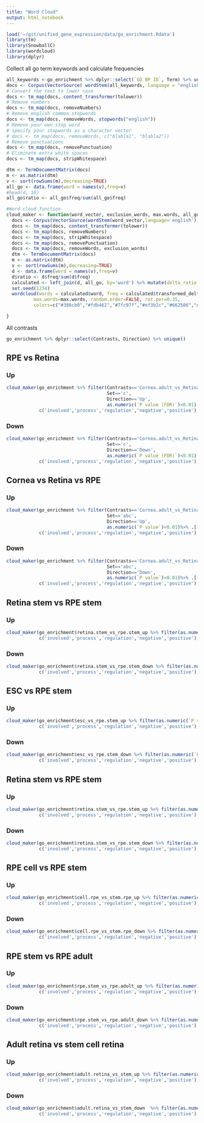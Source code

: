 ```yaml
---
title: "Word Cloud"
output: html_notebook
---
```


```r
load('~/git/unified_gene_expression/data/go_enrichment.Rdata')
library(tm)
library(SnowballC)
library(wordcloud)
library(dplyr)
```

Collect all go term keywords and calculate frequencies
```r
all_keywords <-go_enrichment %>% dplyr::select(`GO BP ID`, Term) %>% unique() %>% .[['Term']]
docs <- Corpus(VectorSource( wordStem(all_keywords, language = "english")))
# Convert the text to lower case
docs <- tm_map(docs, content_transformer(tolower))
# Remove numbers
docs <- tm_map(docs, removeNumbers)
# Remove english common stopwords
docs <- tm_map(docs, removeWords, stopwords("english"))
# Remove your own stop word
# specify your stopwords as a character vector
# docs <- tm_map(docs, removeWords, c("blabla1", "blabla2")) 
# Remove punctuations
docs <- tm_map(docs, removePunctuation)
# Eliminate extra white spaces
docs <- tm_map(docs, stripWhitespace)

dtm <- TermDocumentMatrix(docs)
m <- as.matrix(dtm)
v <- sort(rowSums(m),decreasing=TRUE)
all_go <- data.frame(word = names(v),freq=v)
#head(d, 10)
all_go$ratio <- all_go$freq/sum(all_go$freq)

#Word cloud function
cloud_maker <- function(word_vector, exclusion_words, max.words, all_go){
  docs <- Corpus(VectorSource(wordStem(word_vector,language='english')))
  docs <- tm_map(docs, content_transformer(tolower))
  docs <- tm_map(docs, removeNumbers)
  docs <- tm_map(docs, stripWhitespace)
  docs <- tm_map(docs, removePunctuation)
  docs <- tm_map(docs, removeWords, exclusion_words) 
  dtm <- TermDocumentMatrix(docs)
  m <- as.matrix(dtm)
  v <- sort(rowSums(m),decreasing=TRUE)
  d <- data.frame(word = names(v),freq=v)
  d$ratio <- d$freq/sum(d$freq)
  calculated <- left_join(d, all_go, by='word') %>% mutate(delta_ratio = ratio.x-ratio.y, transformed_delta =log10(delta_ratio+1)*1e6) %>% filter(transformed_delta>0)
  set.seed(1234)
  wordcloud(words = calculated$word, freq = calculated$transformed_delta, min.freq = 1,
          max.words=max.words, random.order=FALSE, rot.per=0.35, 
          colors=c("#386cb0","#fdb462","#7fc97f","#ef3b2c","#662506","#a6cee3","#fb9a99","#984ea3"))

}
```

All contrasts
```r
go_enrichment %>% dplyr::select(Contrasts, Direction) %>% unique()
```
## RPE vs Retina
### Up
```r
cloud_maker(go_enrichment %>% filter(Contrasts=='Cornea.adult_vs_Retina.adult,Cornea.adult_vs_RPE.adult,Retina.adult_vs_RPE.adult',
                                     Set=='c',
                                     Direction=='Up',
                                     as.numeric(`P value (FDR)`)<0.01) %>% .[['Term']],
            c('involved','process','regulation','negative','positive'),75,all_go)
```
### Down
```r
cloud_maker(go_enrichment %>% filter(Contrasts=='Cornea.adult_vs_Retina.adult,Cornea.adult_vs_RPE.adult,Retina.adult_vs_RPE.adult',
                                     Set=='c',
                                     Direction=='Down',
                                     as.numeric(`P value (FDR)`)<0.01) %>% .[['Term']],
            c('involved','process','regulation','negative','positive'),75,all_go)
```

## Cornea vs Retina vs RPE
### Up 
```r
cloud_maker(go_enrichment %>% filter(Contrasts=='Cornea.adult_vs_Retina.adult,Cornea.adult_vs_RPE.adult,Retina.adult_vs_RPE.adult',
                                     Set=='abc',
                                     Direction=='Up',
                                     as.numeric(`P value`)<0.01)%>% .[['Term']],
            c('involved','process','regulation','negative','positive'),75,all_go)
```
### Down
```r
cloud_maker(go_enrichment %>% filter(Contrasts=='Cornea.adult_vs_Retina.adult,Cornea.adult_vs_RPE.adult,Retina.adult_vs_RPE.adult',
                                     Set=='abc',
                                     Direction=='Down',
                                     as.numeric(`P value`)<0.01)%>% .[['Term']],
            c('involved','process','regulation','negative','positive'),75,all_go)
```

## Retina stem vs RPE stem
### Up
```r
cloud_maker(go_enrichment$retina.stem_vs_rpe.stem_up %>% filter(as.numeric(`P value`)<0.01) %>% .[['Term']],
            c('involved','process','regulation','negative','positive'),75,all_go)
```
### Down
```r
cloud_maker(go_enrichment$retina.stem_vs_rpe.stem_down %>% filter(as.numeric(`P value`)<0.01) %>% .[['Term']],
            c('involved','process','regulation','negative','positive'),75,all_go)
```
## ESC vs RPE stem
### Up
```r
cloud_maker(go_enrichment$esc_vs_rpe.stem_up %>% filter(as.numeric(`P value`)<0.01) %>% .[['Term']],
            c('involved','process','regulation','negative','positive'),75,all_go)
```
### Down
```r
cloud_maker(go_enrichment$esc_vs_rpe.stem_down %>% filter(as.numeric(`P value`)<0.01) %>% .[['Term']],
            c('involved','process','regulation','negative','positive'),75,all_go)
```
## Retina stem vs RPE stem
### Up
```r
cloud_maker(go_enrichment$retina.stem_vs_rpe.stem_up %>% filter(as.numeric(`P value`)<0.01) %>% .[['Term']],
            c('involved','process','regulation','negative','positive'),75,all_go)
```
### Down
```r
cloud_maker(go_enrichment$retina.stem_vs_rpe.stem_down %>% filter(as.numeric(`P value`)<0.01) %>% .[['Term']],
            c('involved','process','regulation','negative','positive'),75,all_go)
```

## RPE cell vs RPE stem
### Up
```r
cloud_maker(go_enrichment$cell.rpe_vs_stem.rpe_up %>% filter(as.numeric(`P value`)<0.01) %>% .[['Term']],
            c('involved','process','regulation','negative','positive'),75,all_go)
```
### Down
```r
cloud_maker(go_enrichment$cell.rpe_vs_stem.rpe_down %>% filter(as.numeric(`P value`)<0.01) %>% .[['Term']],
            c('involved','process','regulation','negative','positive'),75,all_go)
```

## RPE stem vs RPE adult
### Up
```r
cloud_maker(go_enrichment$rpe.stem_vs_rpe.adult_up %>% filter(as.numeric(`P value`)<0.01) %>% .[['Term']],
            c('involved','process','regulation','negative','positive'),75,all_go)
```
### Down
```r
cloud_maker(go_enrichment$rpe.stem_vs_rpe.adult_down %>% filter(as.numeric(`P value`)<0.01) %>% .[['Term']],
            c('involved','process','regulation','negative','positive'),75,all_go)
```

## Adult retina vs stem cell retina
### Up
```r
cloud_maker(go_enrichment$adult.retina_vs_stem_up %>% filter(as.numeric(`P value`)<0.01) %>% .[['Term']],
            c('involved','process','regulation','negative','positive'),75,all_go)
```
### Down
```r
cloud_maker(go_enrichment$adult.retina_vs_stem_down  %>% filter(as.numeric(`P value`)<0.01) %>% .[['Term']],
            c('involved','process','regulation','negative','positive'),75,all_go)
```